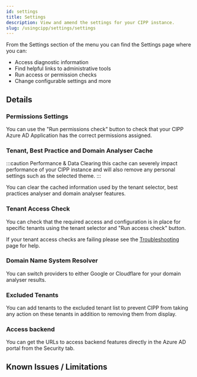 ```yaml
---
id: settings
title: Settings
description: View and amend the settings for your CIPP instance.
slug: /usingcipp/settings/settings
---
```


From the Settings section of the menu you can find the Settings page where you can:

* Access diagnostic information
* Find helpful links to administrative tools
* Run access or permission checks
* Change configurable settings and more

## Details

### Permissions Settings

You can use the "Run permissions check" button to check that your CIPP Azure AD Application has the correct permissions assigned.

### Tenant, Best Practice and Domain Analyser Cache

:::caution Performance & Data
Clearing this cache can severely impact performance of your CIPP instance and will also remove any personal settings such as the selected theme.
:::

You can clear the cached information used by the tenant selector, best practices analyser and domain analyser features.

### Tenant Access Check

You can check that the required access and configuration is in place for specific tenants using the tenant selector and "Run access check" button.

If your tenant access checks are failing please see the [Troubleshooting](/troubleshooting) page for help.

### Domain Name System Resolver

You can switch providers to either Google or Cloudflare for your domain analyser results.

### Excluded Tenants

You can add tenants to the excluded tenant list to prevent CIPP from taking any action on these tenants in addition to removing them from display.

### Access backend

You can get the URLs to access backend features directly in the Azure AD portal from the Security tab.

## Known Issues / Limitations

<NoKnownIssues />

